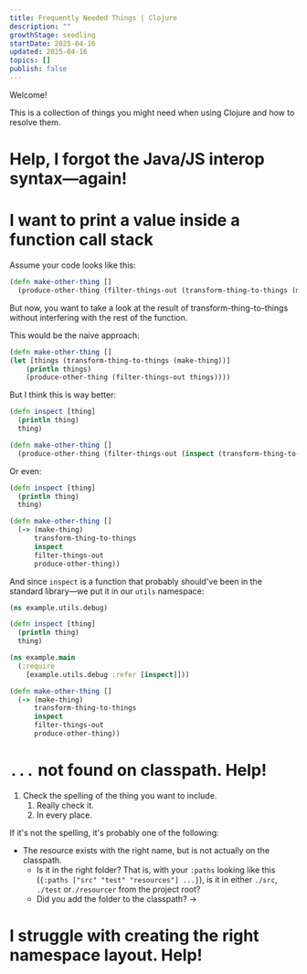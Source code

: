```yaml
---
title: Frequently Needed Things | Clojure
description: ""
growthStage: seedling
startDate: 2025-04-16
updated: 2025-04-16
topics: []
publish: false
---
```


Welcome!

This is a collection of things you might need when using <Il href="./programming-languages/clojure">Clojure</Il> and how to resolve them.

# Help, I forgot the Java/JS interop syntax—again!

# I want to print a value inside a function call stack

Assume your code looks like this:

```clojure
(defn make-other-thing []
  (produce-other-thing (filter-things-out (transform-thing-to-things (make-thing)))))
```

But now, you want to take a look at the result of transform-thing-to-things without interfering with the rest of the function.

This would be the naive approach:

```clojure
(defn make-other-thing []
(let [things (transform-thing-to-things (make-thing))]
    (println things)
    (produce-other-thing (filter-things-out things))))
```

But I think this is way better:

```clojure
(defn inspect [thing]
  (println thing)
  thing)

(defn make-other-thing []
  (produce-other-thing (filter-things-out (inspect (transform-thing-to-things (make-thing))))))
```

Or even:

```clojure
(defn inspect [thing]
  (println thing)
  thing)

(defn make-other-thing []
  (-> (make-thing)
      transform-thing-to-things
      inspect
      filter-things-out
      produce-other-thing))
```

And since `inspect` is a function that probably should've been in the standard library—we put it in our `utils` namespace:

```clojure
(ns example.utils.debug)

(defn inspect [thing]
  (println thing)
  thing)
```

```clojure
(ns example.main
  (:require
    [example.utils.debug :refer [inspect]]))

(defn make-other-thing []
  (-> (make-thing)
      transform-thing-to-things
      inspect
      filter-things-out
      produce-other-thing))
```

# `...` not found on classpath. Help!

1. Check the spelling of the thing you want to include.
   1. Really check it.
   2. In every place.

If it's not the spelling, it's probably one of the following:

- The resource exists with the right name, but is not actually on the classpath.
  - Is it in the right folder? That is, with your `:paths` looking like this (`{:paths ["src" "test" "resources"] ...}`), is it in either `./src`, `./test` or`./resourcer` from the project root?
  - Did you add the folder to the classpath? ->


# I struggle with creating the right namespace layout. Help!
